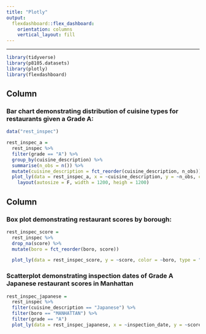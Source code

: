 ```yaml
---
title: "Plotly"
output: 
  flexdashboard::flex_dashboard:
    orientation: columns
    vertical_layout: fill
---
```

------

```r
library(tidyverse)
library(p8105.datasets)
library(plotly)
library(flexdashboard)
```

Column {data-width=650}
-----------------------------------------------------------------------
### **Bar chart demonstrating distribution of cuisine types for restaurants given a Grade A:**
```r
data("rest_inspec")

rest_inspec_a =
  rest_inspec %>%
  filter(grade == "A") %>%
  group_by(cuisine_description) %>%
  summarise(n_obs = n()) %>%
  mutate(cuisine_description = fct_reorder(cuisine_description, n_obs)) 
  plot_ly(data = rest_inspec_a, x = ~cuisine_description, y = ~n_obs, color = ~cuisine_description, type = "bar", colors = "viridis") %>%
    layout(autosize = F, width = 1200, heigh = 1200)
```

Column {data-width=300}
-----------------------------------------------------------------------
### **Box plot demonstrating restaurant scores by borough:** 
```r
rest_inspec_score = 
  rest_inspec %>%
  drop_na(score) %>%
  mutate(boro = fct_reorder(boro, score))

  plot_ly(data = rest_inspec_score, y = ~score, color = ~boro, type = "box", colors = "viridis")
```

### **Scatterplot demonstrating inspection dates of Grade A Japanese restaurant scores in Manhattan**
```r
rest_inspec_japanese = 
  rest_inspec %>%
  filter(cuisine_description == "Japanese") %>%
  filter(boro == "MANHATTAN") %>%
  filter(grade == "A")
  plot_ly(data = rest_inspec_japanese, x = ~inspection_date, y = ~score, type = "scatter", colors = "viridis")
```

